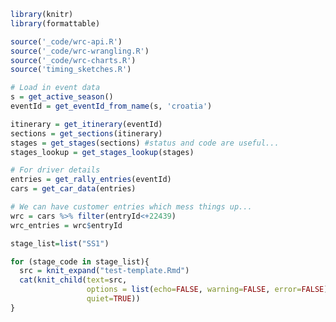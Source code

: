 
```r
library(knitr)
library(formattable)

source('_code/wrc-api.R')
source('_code/wrc-wrangling.R')
source('_code/wrc-charts.R')
source('timing_sketches.R')
```

```r
# Load in event data
s = get_active_season()
eventId = get_eventId_from_name(s, 'croatia')

itinerary = get_itinerary(eventId)
sections = get_sections(itinerary)
stages = get_stages(sections) #status and code are useful...
stages_lookup = get_stages_lookup(stages)

# For driver details
entries = get_rally_entries(eventId)
cars = get_car_data(entries)

# We can have customer entries which mess things up...
wrc = cars %>% filter(entryId<+22439)
wrc_entries = wrc$entryId
```

```r

stage_list=list("SS1")

for (stage_code in stage_list){
  src = knit_expand("test-template.Rmd")
  cat(knit_child(text=src,
                 options = list(echo=FALSE, warning=FALSE, error=FALSE),
                 quiet=TRUE))
}
```

